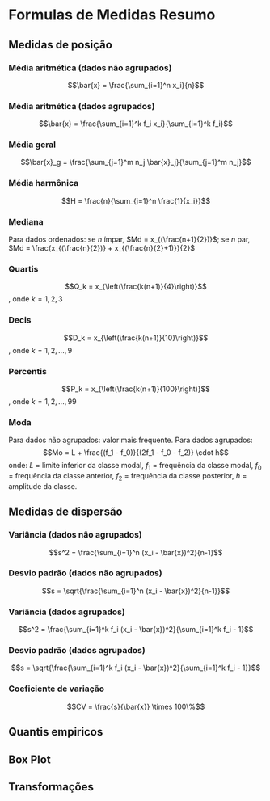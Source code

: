 # Formulas de Medidas Resumo

## Medidas de posição
### Média aritmética (dados não agrupados)
$$\bar{x} = \frac{\sum_{i=1}^n x_i}{n}$$

### Média aritmética (dados agrupados)
$$\bar{x} = \frac{\sum_{i=1}^k f_i x_i}{\sum_{i=1}^k f_i}$$

### Média geral
$$\bar{x}_g = \frac{\sum_{j=1}^m n_j \bar{x}_j}{\sum_{j=1}^m n_j}$$

### Média harmônica
$$H = \frac{n}{\sum_{i=1}^n \frac{1}{x_i}}$$

### Mediana
Para dados ordenados: se $n$ ímpar, $Md = x_{(\frac{n+1}{2})}$; se $n$ par, $Md = \frac{x_{(\frac{n}{2})} + x_{(\frac{n}{2}+1)}}{2}$

### Quartis
$$Q_k = x_{\left(\frac{k(n+1)}{4}\right)}$$, onde $k=1,2,3$

### Decis
$$D_k = x_{\left(\frac{k(n+1)}{10}\right)}$$, onde $k=1,2,...,9$

### Percentis
$$P_k = x_{\left(\frac{k(n+1)}{100}\right)}$$, onde $k=1,2,...,99$

### Moda
Para dados não agrupados: valor mais frequente.
Para dados agrupados:
$$Mo = L + \frac{(f_1 - f_0)}{(2f_1 - f_0 - f_2)} \cdot h$$
onde:
$L$ = limite inferior da classe modal,
$f_1$ = frequência da classe modal,
$f_0$ = frequência da classe anterior,
$f_2$ = frequência da classe posterior,
$h$ = amplitude da classe.

## Medidas de dispersão

### Variância (dados não agrupados)
$$s^2 = \frac{\sum_{i=1}^n (x_i - \bar{x})^2}{n-1}$$

### Desvio padrão (dados não agrupados)
$$s = \sqrt{\frac{\sum_{i=1}^n (x_i - \bar{x})^2}{n-1}}$$

### Variância (dados agrupados)
$$s^2 = \frac{\sum_{i=1}^k f_i (x_i - \bar{x})^2}{\sum_{i=1}^k f_i - 1}$$

### Desvio padrão (dados agrupados)
$$s = \sqrt{\frac{\sum_{i=1}^k f_i (x_i - \bar{x})^2}{\sum_{i=1}^k f_i - 1}}$$

### Coeficiente de variação
$$CV = \frac{s}{\bar{x}} \times 100\%$$

## Quantis empiricos

## Box Plot

## Transformações

